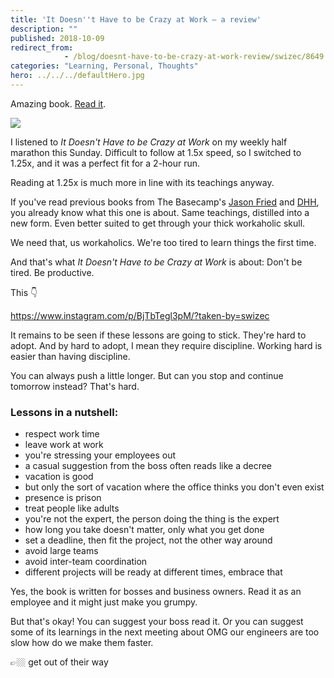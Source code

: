 ```yaml
---
title: 'It Doesn''t Have to be Crazy at Work – a review'
description: ""
published: 2018-10-09
redirect_from: 
            - /blog/doesnt-have-to-be-crazy-at-work-review/swizec/8649
categories: "Learning, Personal, Thoughts"
hero: ../../../defaultHero.jpg
---
```

<!-- wp:paragraph -->

Amazing book. [Read it](https://www.amazon.com/gp/product/0062874780?pf_rd_p=d1f45e03-8b73-4c9a-9beb-4819111bef9a&pf_rd_r=KFQYFMZE934FR9V1VT5T).

<!-- /wp:paragraph -->



<!-- wp:image {"id":8656,"align":"center","width":800,"height":1208,"linkDestination":"custom"} -->

[![](./img/blog-wp-content-uploads-2018-10-81nvF-p7odL.jpg)](https://www.amazon.com/gp/product/0062874780?pf_rd_p=d1f45e03-8b73-4c9a-9beb-4819111bef9a&pf_rd_r=KFQYFMZE934FR9V1VT5T)

<!-- /wp:image -->



I listened to _It Doesn't Have to be Crazy at Work_ on my weekly half marathon this Sunday. Difficult to follow at 1.5x speed, so I switched to 1.25x, and it was a perfect fit for a 2-hour run.

Reading at 1.25x is much more in line with its teachings anyway.

If you've read previous books from The Basecamp's [Jason Fried](twittertlink) and [DHH](twitter-link), you already know what this one is about. Same teachings, distilled into a new form. Even better suited to get through your thick workaholic skull.

We need that, us workaholics. We're too tired to learn things the first time.

And that's what _It Doesn't Have to be Crazy at Work_ is about: Don't be tired. Be productive.

This 👇

https://www.instagram.com/p/BjTbTegl3pM/?taken-by=swizec

It remains to be seen if these lessons are going to stick. They're hard to adopt. And by hard to adopt, I mean they require discipline. Working hard is easier than having discipline.

You can always push a little longer. But can you stop and continue tomorrow instead? That's hard.

### Lessons in a nutshell:

- respect work time
- leave work at work
- you're stressing your employees out
- a casual suggestion from the boss often reads like a decree
- vacation is good
- but only the sort of vacation where the office thinks you don't even exist
- presence is prison
- treat people like adults
- you're not the expert, the person doing the thing is the expert
- how long you take doesn't matter, only what you get done
- set a deadline, then fit the project, not the other way around
- avoid large teams
- avoid inter-team coordination
- different projects will be ready at different times, embrace that

Yes, the book is written for bosses and business owners. Read it as an employee and it might just make you grumpy.

But that's okay! You can suggest your boss read it. Or you can suggest some of its learnings in the next meeting about OMG our engineers are too slow how do we make them faster.

👉🏼 get out of their way